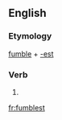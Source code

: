 ==English==

===Etymology===
[[fumble]] + [[-est]]

===Verb===
{{head|en}}

# {{second-person singular of|fumble|lang=en}}

[[fr:fumblest]]